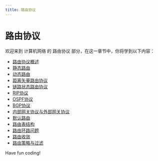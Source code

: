 ```yaml
---
title: 路由协议
---
```


# 路由协议

欢迎来到 计算机网络 的 路由协议 部分，在这一章节中，你将学到以下内容：

- [路由协议概述](./0-routing-protocol-overview.mdx)
- [静态路由](./1-static-routing.mdx)
- [动态路由](./2-dynamic-router.mdx)
- [距离矢量路由协议](./3-distance-vector-routing-protocols.mdx)
- [链路状态路由协议](./4-link-state-routing-protocol.mdx)
- [RIP协议](./5-rip-protocol.mdx)
- [OSPF协议](./6-ospf-protocol.mdx)
- [BGP协议](./7-bgp-protocol.mdx)
- [内部网关协议与外部网关协议](./8-interior-gateway-protocol-vs-exterior-gateway-protocol.mdx)
- [默认路由](./9-default-route.mdx)
- [路由表结构](./10-routing-table-structure.mdx)
- [路由环路问题](./11-routing-loop-issues.mdx)
- [路由收敛](./12-route-convergence.mdx)
- [路由策略与过滤](./13-routing-policies-and-filtering.mdx)

Have fun coding!